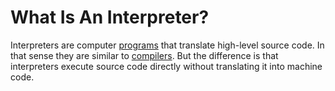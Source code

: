 <Tag tag="Programming"/>

# What Is An Interpreter?

<TimeStamp updated="February 27, 2022, 9:20  PM ET"/>

Interpreters are computer [programs](/what-is-a-computer-program)
that translate high-level source code. In that sense they are similar to 
[compilers](/what-is-a-compiler). But the difference is 
that interpreters execute source code directly without 
translating it into machine code.